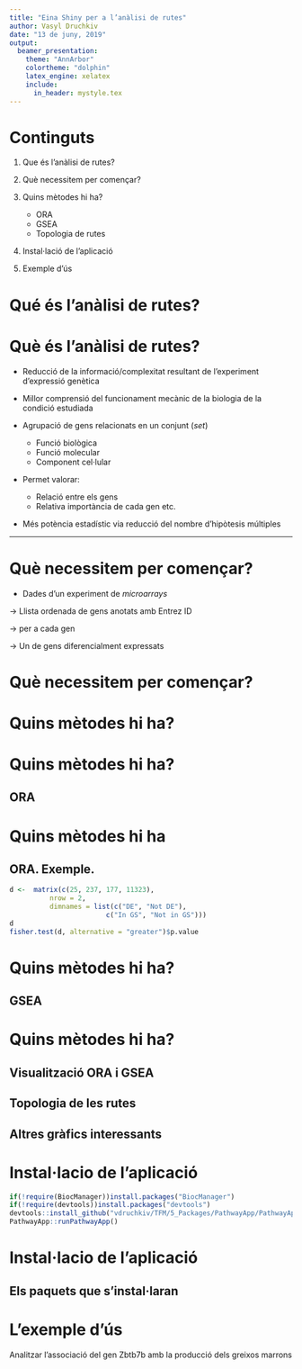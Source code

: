 ```yaml
---
title: "Eina Shiny per a l’anàlisi de rutes"
author: Vasyl Druchkiv
date: "13 de juny, 2019"
output:
  beamer_presentation: 
    theme: "AnnArbor"
    colortheme: "dolphin"
    latex_engine: xelatex
    include:
      in_header: mystyle.tex
---
```


# Continguts

1. Que és l'anàlisi de rutes?

2. Què necessitem per començar?

3. Quins mètodes hi ha?
    + ORA
    + GSEA
    + Topologia de rutes

4. Instal·lació de l'aplicació

5. Exemple d'ús


# Qué és l'anàlisi de rutes?
\begin{center}
\begin{alertenv}
Un Pathway és un conjunt de gens que actuen junts per dur a terme un procès biològic.
\end{alertenv}
\end{center}

# Què és l'anàlisi de rutes?

- Reducció de la informació/complexitat resultant de l'experiment d'expressió genètica

- Millor comprensió del funcionament mecànic de la biologia de la condició estudiada

- Agrupació de gens relacionats en un conjunt (*set*)
    + Funció biològica
    + Funció molecular
    + Component cel·lular

- Permet valorar:
    + Relació entre els gens
    + Relativa importància de cada gen etc.

- Més potència estadístic via reducció del nombre d'hipòtesis múltiples
  
---


# Què necessitem per començar?

- Dades d'un experiment de *microarrays*

\begin{figure}[H]
\centering
\includegraphics[width=0.35\textwidth]{figures/Pipeline_Microarray.jpg} 
\caption{El procès d'anàlisi de microarrays.}
\end{figure}

$\rightarrow$ Llista ordenada de gens anotats amb Entrez ID

$\rightarrow$ \textit{log Fold Change} per a cada gen

$\rightarrow$ Un \textit{subset} de gens diferencialment expressats

# Què necessitem per començar?
\footnotesize
\begin{itemize}
\item Una base de dades d'anotació de les rutes/conceptes
\begin{itemize}
\item \href{http://geneontology.org/docs/ontology-documentation/}{Gene Ontology (GO)}
\begin{itemize}
    \item Biological proces
    \item Molecular function
    \item Cellular component
\end{itemize}
\item \href{https://www.genome.jp/kegg/pathway.html}{KEGG}
\begin{itemize}
\item Metabolism
\item Genetic Information Processing
\item Environmental Information Processing
\item Cellular Processes
\item Organismal Systems
\item Human Deseases
\item Drug Development
\end{itemize}
\item \href{https://reactome.org/PathwayBrowser/}{Reactome}
\end{itemize}
\end{itemize}

# Quins mètodes hi ha?

\begin{figure}[H]
\centering
\includegraphics[width=0.8\textwidth]{figures/Pipeline_Pathway.png} 
\caption{Mètodes per a anàlisi de les rutes.}
\end{figure}

# Quins mètodes hi ha?
## ORA

\begin{figure}[H]
\centering
\includegraphics[width=0.4\textwidth]{figures/boyle} 
\end{figure}


\begin{enumerate}
\item Selecció dels gens diferencialment expressats.


\item Determinar si algunes rutes anoten la llista especificada de gens amb la freqüència més alta que la que s’esperaria per casualitat.


$$p = 1 - \displaystyle\sum_{i = 0}^{k-1}\frac{{M \choose i}{{N-M} \choose {n-i}}} {{N \choose n}}$$

\item Ajustament de valors de P per a \textit{Multiple hypothesis testing}

\end{enumerate}

# Quins mètodes hi ha
## ORA. Exemple.

```r
d <-  matrix(c(25, 237, 177, 11323), 
          nrow = 2, 
          dimnames = list(c("DE", "Not DE"),
                        c("In GS", "Not in GS")))
d
fisher.test(d, alternative = "greater")$p.value
```


# Quins mètodes hi ha?
## GSEA

\begin{figure}[H]
\centering
\includegraphics[width=0.4\textwidth]{figures/subramanian} 
\end{figure}

\begin{figure}[H]
\centering
\includegraphics[width=0.4\textwidth]{figures/GSEA_Method} 
\end{figure}

\begin{enumerate}
\item Càlcul de la puntuació d'enriquement (\textit{ES: Enrichment Score}). 
\item Estimació del nivell de significació per a la puntuació \textit{ES}. 
\item Càlcul del valor de P ajustat. 
\end{enumerate}

# Quins mètodes hi ha?
\footnotesize

## Visualització ORA i GSEA
\begin{itemize}
\item \href{https://yulab-smu.github.io/clusterProfiler-book/chapter12.html\#bar-plot}{Bar Plot}
\item Dot Plot
\item GSEA Plot
\end{itemize}

## Topologia de les rutes

\begin{itemize}
\item Gràfic de les rutes \href{https://yulab-smu.github.io/clusterProfiler-book/chapter12.html\#pathview-from-pathview-package}{KEGG}
\item Gràfic de les rutes Reactome. 
\end{itemize}

## Altres gràfics interessants

\begin{itemize}
\item GO Plots

$\rightarrow$ Relacions \textit{is a}, \textit{part of}, \textit{regulate}
\item \href{https://yulab-smu.github.io/clusterProfiler-book/chapter12.html\#enrichment-map}{Enrichment Map}

$\rightarrow$ Reduir/simplificar la informació obtinguda mitjançant els mètodes ORA o GSEA

\item \href{https://yulab-smu.github.io/clusterProfiler-book/chapter12.html\#gene-concept-network}{Gene-Concept Network}

$\rightarrow$ Els gens compartits entre les categories/rutes
\end{itemize}

# Instal·lacio de l'aplicació

\centering \underline{L'aplicació està empaquetada i guardada en \href{https://github.com/vdruchkiv/TFM}{GitHub}}

\vspace{5mm} 
\scriptsize
```r
if(!require(BiocManager))install.packages("BiocManager")
if(!require(devtools))install.packages("devtools")
devtools::install_github("vdruchkiv/TFM/5_Packages/PathwayApp/PathwayApp")
PathwayApp::runPathwayApp()
```

# Instal·lacio de l'aplicació
## Els paquets que s'instal·laran

\scriptsize
\begin{center}
\begin{tabular}{||c | c ||} 
\hline\hline 
\textbf{Paquet} & \textbf{Font} \\ [0.5ex] 
\hline\hline
clusterProfiler & Bioconductor \\
\hline
ReactomePA & Bioconductor \\
\hline
pathview & Bioconductor \\ 
\hline
pathviewPatched & GitHub vdruchkiv/TFM\\
\hline
dplyr & CRAN \\
\hline 
ggplot2 & CRAN \\
\hline
knitr & CRAN \\
\hline
kableExtra & CRAN \\
\hline
formattable & CRAN \\
\hline
shiny & CRAN \\
\hline 
shinydashboard & CRAN \\ 
\hline
shinyhelper & CRAN \\
\hline 
shinycssloaders & CRAN\\
\hline\hline
\end{tabular}
\end{center}

\vspace{5mm} 
\Large
\centering\textcolor{red}{L'usuari ha de baixar les bases d'anotacions d'interès!!!}

# L'exemple d'ús
\begin{itemize}
\item Dades de Li et al. (2017).
\item \href{https://www.ncbi.nlm.nih.gov/geo/query/acc.cgi?acc=GSE100924}{GSE100924}
\item Organism: Mus Musculus
\item Dades normalitzades i preanalitzades en \href{https://github.com/alexsanchezpla/StatisticalAnalysisOfMicroarrayData}{Github Sanchez Pla}
\item Comparació KO vs. WT a temperatures fredes
\end{itemize}
\textbf{OBJECTIU:} Analitzar l'associació del gen Zbtb7b amb la producció dels greixos marrons